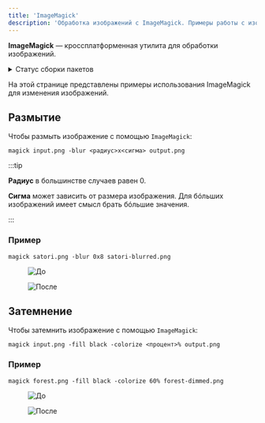 ```yaml
---
title: 'ImageMagick'
description: 'Обработка изображений с ImageMagick. Примеры работы с изображениями.'
---
```



**ImageMagick** &mdash; кроссплатформенная утилита для обработки изображений.

<details>
    <summary>Статус сборки пакетов</summary>
    <a href="https://repology.org/project/imagemagick/versions">
        <img
            src="https://repology.org/badge/vertical-allrepos/imagemagick.svg"
            alt="Статус сборки пакетов"
        />
    </a>
</details>

На этой странице представлены примеры использования ImageMagick для изменения
изображений.

## Размытие

Чтобы размыть изображение с помощью `ImageMagick`:

```shell
magick input.png -blur <радиус>x<сигма> output.png
```

:::tip

**Радиус** в большинстве случаев равен 0.

**Сигма** может зависить от размера изображения.
Для бóльших изображений имеет смысл брать бóльшие значения.

:::

### Пример

```shell
magick satori.png -blur 0x8 satori-blurred.png
```

<Tabs>
    <TabItem label="До (satori.png)">
        <figure>
            <Image src={blurBefore} alt="До" />
        </figure>
    </TabItem>
    <TabItem label="После (satori-blurred.png)">
        <figure>
            <Image src={blurAfter} alt="После" />
        </figure>
    </TabItem>
</Tabs>

## Затемнение

Чтобы затемнить изображение с помощью `ImageMagick`:

```shell
magick input.png -fill black -colorize <процент>% output.png
```

### Пример

```shell
magick forest.png -fill black -colorize 60% forest-dimmed.png
```

<Tabs>
    <TabItem label="До (forest.png)">
        <figure>
            <Image src={dimBefore} alt="До" />
        </figure>
    </TabItem>
    <TabItem label="После (forest-dimmed.png)">
        <figure>
            <Image src={dimAfter} alt="После" />
        </figure>
    </TabItem>
</Tabs>
